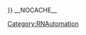 {{MintyDocsManual
|product=Draft:ContentAdmin
|version=Internal
|manual=ReleaseNote
|displayname=Genesys Engage Cloud Release Notes
|pagination=no
|topicslist=* -CX Contact
** CXContact
* -Designer
** Designer
* -Workspace Web Edition
** WWE
* -Test
** Test
* -Pulse
** PulseCollector
* -Agent Desktop
** Agent Desktop
* -Genesys Info Mart
** Genesys Info Mart
|defaultform=Form:ArticleCloudRN
|inherit=no
|Auto=Manual sections
|Section={{SectionTest
|Type=Structured
|sectionHeading=Applications / Most Recent releases
|anchor=
|alignment=Vertical
|image=
|Media=
|structuredtext=
{{#cargo_query:
tables=ComponentRN,Component
|join on=ComponentRN.ComponentId HOLDS Component.Id
|fields=Component.Name=Application,CONCAT('[[',ComponentRN._pageName,'|',ComponentRN.ReleaseNumber,']]')=Release Number,DATE_FORMAT(ComponentRN.ReleaseDate, '%M %d, %Y')=Date,Highlight=Highlights
|where=ComponentRN.DeploymentType="cloud"
}}
|structuredtextwide=
|FAQHeading=
|Status=No
}}
}}
[[Category:RNAutomation]]
__NOCACHE__